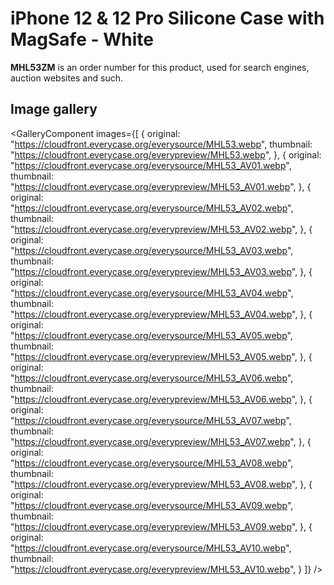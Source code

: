 
# iPhone 12 & 12 Pro Silicone Case with MagSafe - White

<Callout type='info' emoji='👉🏻'>**MHL53ZM** is an order number for this product, used for search engines, auction websites and such.</Callout>

## Image gallery

<GalleryComponent
    images={[
      {
        original: "https://cloudfront.everycase.org/everysource/MHL53.webp",
        thumbnail: "https://cloudfront.everycase.org/everypreview/MHL53.webp",
      },
      {
        original: "https://cloudfront.everycase.org/everysource/MHL53_AV01.webp",
        thumbnail: "https://cloudfront.everycase.org/everypreview/MHL53_AV01.webp",
      },
      {
        original: "https://cloudfront.everycase.org/everysource/MHL53_AV02.webp",
        thumbnail: "https://cloudfront.everycase.org/everypreview/MHL53_AV02.webp",
      },
      {
        original: "https://cloudfront.everycase.org/everysource/MHL53_AV03.webp",
        thumbnail: "https://cloudfront.everycase.org/everypreview/MHL53_AV03.webp",
      },
      {
        original: "https://cloudfront.everycase.org/everysource/MHL53_AV04.webp",
        thumbnail: "https://cloudfront.everycase.org/everypreview/MHL53_AV04.webp",
      },
      {
        original: "https://cloudfront.everycase.org/everysource/MHL53_AV05.webp",
        thumbnail: "https://cloudfront.everycase.org/everypreview/MHL53_AV05.webp",
      },
      {
        original: "https://cloudfront.everycase.org/everysource/MHL53_AV06.webp",
        thumbnail: "https://cloudfront.everycase.org/everypreview/MHL53_AV06.webp",
      },
      {
        original: "https://cloudfront.everycase.org/everysource/MHL53_AV07.webp",
        thumbnail: "https://cloudfront.everycase.org/everypreview/MHL53_AV07.webp",
      },
      {
        original: "https://cloudfront.everycase.org/everysource/MHL53_AV08.webp",
        thumbnail: "https://cloudfront.everycase.org/everypreview/MHL53_AV08.webp",
      },
      {
        original: "https://cloudfront.everycase.org/everysource/MHL53_AV09.webp",
        thumbnail: "https://cloudfront.everycase.org/everypreview/MHL53_AV09.webp",
      },
      {
        original: "https://cloudfront.everycase.org/everysource/MHL53_AV10.webp",
        thumbnail: "https://cloudfront.everycase.org/everypreview/MHL53_AV10.webp",
      }
    ]}
  />
